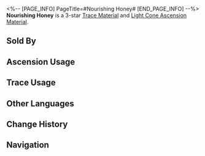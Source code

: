 <%-- [PAGE_INFO]
PageTitle=#Nourishing Honey#
[END_PAGE_INFO] --%>
{{Item Infobox
|id          = 110242
|image       = Item Nourishing Honey.png{{subst:void|<!--$UPLOAD:<<SpriteOutput/ItemFigures/110242.png>-<Item Nourishing Honey.png>-<Item Icons>>-->}}
|type        = Trace Material
|type2       = Light Cone Ascension Material
|invCategory = Upgrade Materials
|rarity      = 3
|effect      = 
|description = The nectar brewed from the juice of flowers growing on the heart tree in the sacred Vonwacq forest. A honey that can accelerate the growth of life. Used to level up Traces moderately for {{Color|h|Abundance}} characters.
|source1     = [[Calyx (Fyxestroll Garden)]]
|source2     = [[Omni-Synthesizer]] &mdash; Material Synthesis
|source3     = [[Embers Exchange]]
|source4     = [[Omni-Synthesizer]] &mdash; Material Exchange
}}
{{Description|When the Devil emerges from the fertile soil, it is only a round fruit with a stalk as long as a human's forearm. For some reason, it has to defeat its siblings before it has the right to drink nectar and grow into shape.<br /><br />''"You can drink the sap of any tree in this forest, except that one."''}}
'''Nourishing Honey''' is a 3-star [[Trace Material]] and [[Light Cone Ascension Material]].

==Sold By==
{{Shop Availability}}

==Ascension Usage==
{{Ascension Usage}}

==Trace Usage==
{{Trace Usage}}

==Other Languages==
{{Other Languages
|en   = Nourishing Honey
|zhs  = 滋长花蜜
|zht  = 滋長花蜜
|ja   = 育みの蜜
|ko   = 생장의 꽃꿀
|es   = Miel nutricia
|fr   = Suc nourricier
|ru   = Питательный мёд
|th   = Nourishing Honey
|vi   = Mật Hoa Sinh Trưởng
|de   = Nährender Honig
|id   = Nourishing Honey
|pt   = Mel Nutricional
}}

==Change History==
{{Change History|2.1}}

==Navigation==
{{Upgrade Material Navbox}}